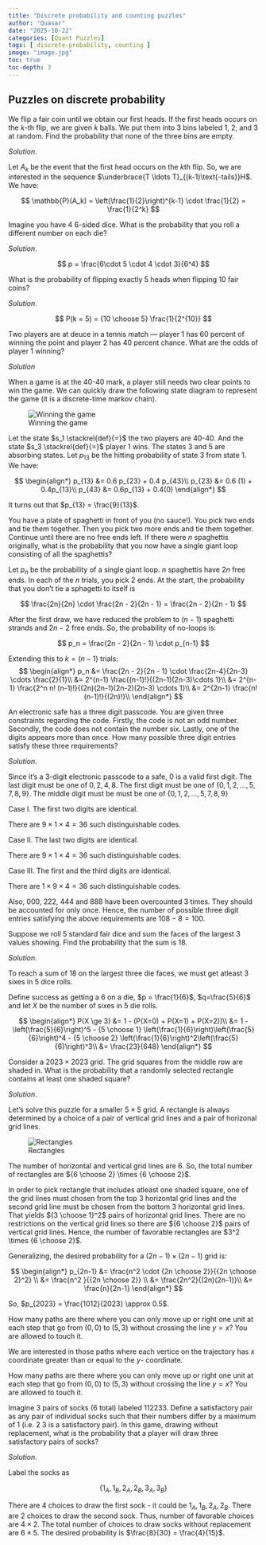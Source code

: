 ```yaml
---
title: "Discrete probability and counting puzzles"
author: "Quasar"
date: "2025-10-22"
categories: [Quant Puzzles]      
tags: [ discrete-probability, counting ]
image: "image.jpg"
toc: true
toc-depth: 3
---
```


## Puzzles on discrete probability

::: {#exm-puzzle-1}

We flip a fair coin until we obtain our first heads. If the first heads occurs on the $k$-th flip, we are given $k$ balls. We put them into 3 bins labeled 1, 2, and 3 at random. Find the probability that none of the three bins are empty.

:::

*Solution*.

Let $A_k$ be the event that the first head occurs on the $k$th flip. So, we are interested in the sequence $\underbrace{T \ldots T}_{(k-1)\text{-tails}}H$. We have:

$$
\mathbb{P}(A_k) = \left(\frac{1}{2}\right)^{k-1} \cdot \frac{1}{2} = \frac{1}{2^k}
$$



::: {#exm-puzzle-2}

Imagine you have $4$ $6$-sided dice. What is the probability that you roll a different number on each die?

:::

*Solution*.

$$
p = \frac{6\cdot 5 \cdot 4 \cdot 3}{6^4}
$$

::: {#exm-puzzle-3}

What is the probability of flipping exactly $5$ heads when flipping $10$ fair coins?

:::

*Solution*.

$$
P(k = 5) = {10 \choose 5} \frac{1}{2^{10}} 
$$


::: {#exm-puzzle-4}

Two players are at deuce in a tennis match — player $1$ has $60$ percent of winning the point and player $2$ has $40$ percent chance. What are the odds of player 1 winning?

:::

*Solution*

When a game is at the 40-40 mark, a player still needs two clear points to win the game. We can quickly draw the following state diagram to represent the game (it is a discrete-time markov chain).

![Winning the game](markov_chain_01.jpg){#fig:markov_chain_01 scale=50%}

Let the state $s_1 \stackrel{def}{=}$ the two players are 40-40. And the state $s_3 \stackrel{def}{=}$ player $1$ wins. The states $3$ and $5$ are absorbing states. Let $p_{13}$ be the hitting probability of state $3$ from state $1$. We have:

$$
\begin{align*}
p_{13} &= 0.6 p_{23} + 0.4 p_{43}\\
p_{23} &= 0.6 (1) + 0.4p_{13}\\
p_{43} &= 0.6p_{13} + 0.4(0)
\end{align*}
$$

It turns out that $p_{13} = \frac{9}{13}$.

::: {#exm-puzzle-5}

You have a plate of spaghetti in front of you (no sauce!). You pick two ends and tie them together. Then you pick two more ends and tie them together. Continue until there are no free ends left. If there were $n$ spaghettis originally, what is the probability that you now have a single giant loop consisting of all the spaghettis?

:::

Let $p_n$ be the probability of a single giant loop. $n$ spaghettis have $2n$ free ends. In each of the $n$ trials, you pick $2$ ends. At the start, the probability that you don't tie a sphagetti to itself is 

$$
\frac{2n}{2n} \cdot \frac{2n - 2}{2n - 1} = \frac{2n - 2}{2n - 1}
$$

After the first draw, we have reduced the problem to $(n-1)$ spaghetti strands and $2n-2$ free ends. So, the probability of no-loops is:

$$
p_n =  \frac{2n - 2}{2n - 1} \cdot p_{n-1}
$$

Extending this to $k=(n-1)$ trials:
$$
\begin{align*}
p_n &= \frac{2n - 2}{2n - 1} \cdot \frac{2n-4}{2n-3} \cdots \frac{2}{1}\\
&= 2^{n-1} \frac{(n-1)!}{(2n-1)(2n-3)\cdots 1}\\
&= 2^{n-1} \frac{2^n n! (n-1)!}{(2n)(2n-1)(2n-2)(2n-3) \cdots 1}\\
&= 2^{2n-1} \frac{n! (n-1)!}{(2n)!}\\
\end{align*}
$$

::: {#exm-puzzle-7}

An electronic safe has a three digit passcode. You are given three constraints regarding the code. Firstly, the code is not an odd number. Secondly, the code does not contain the number six. Lastly, one of the digits appears more than once. How many possible three digit entries satisfy these three requirements?

:::

*Solution*.

Since it's a $3$-digit electronic passcode to a safe, $0$ is a valid first digit. The last digit must be one of $0,2,4,8$. The first digit must be one of $\{0,1,2,\ldots,5,7,8,9\}$. The middle digit must be must be one of $\{0,1,2,\ldots,5,7,8,9\}$

Case I. The first two digits are identical. 

There are $9 \times 1 \times 4 = 36$ such distinguishable codes.

Case II. The last two digits are identical. 

There are $9 \times 1 \times 4 = 36$ such distinguishable codes.

Case III. The first and the third digits are identical.

There are $1 \times 9 \times 4 = 36$ such distinguishable codes.

Also, $000$, $222$, $444$ and $888$ have been overcounted $3$ times. They should be accounted for only once. Hence, the number of possible three digit entries satisfying the above requirements are $108 - 8 = 100$.

::: {#exm-puzzle-8}

Suppose we roll $5$ standard fair dice and sum the faces of the largest $3$ values showing. Find the probability that the sum is $18$.

:::

*Solution*.

To reach a sum of $18$ on the largest three die faces, we must get atleast $3$ sixes in $5$ dice rolls.

Define success as getting a $6$ on a die, $p = \frac{1}{6}$, $q=\frac{5}{6}$ and let $X$ be the number of sixes in $5$ die rolls.

$$
\begin{align*}
P(X \ge 3) &= 1 - (P(X=0) + P(X=1) + P(X=2))\\
&= 1 - \left(\frac{5}{6}\right)^5 - {5 \choose 1} \left(\frac{1}{6}\right)\left(\frac{5}{6}\right)^4 - {5 \choose 2} \left(\frac{1}{6}\right)^2\left(\frac{5}{6}\right)^3\\
&= \frac{23}{648}
\end{align*}
$$

::: {#exm-puzzle-9}

Consider a $2023 \times 2023$ grid. The grid squares from the middle row are shaded in. What is the probability that a randomly selected rectangle contains at least one shaded square?

:::

*Solution*.

Let's solve this puzzle for a smaller $5 \times 5$ grid. A rectangle is always determined by a choice of a pair of vertical grid lines and a pair of horizonal grid lines. 

![Rectangles](quant_puzzles_01.jpg){#fig:quant_puzzles_01 scale=25%}

The number of horizontal and vertical grid lines are $6$. So, the total number of rectangles are ${6 \choose 2} \times {6 \choose 2}$.

In order to pick rectangle that includes atleast one shaded square, one of the grid lines must chosen from the top $3$ horizontal grid lines and the second grid line must be chosen from the bottom $3$ horizontal grid lines. That yields ${3 \choose 1}^2$ pairs of horizontal grid lines. There are no restrictions on the vertical grid lines so there are ${6 \choose 2}$ pairs of vertical grid lines. Hence, the number of favorable rectangles are $3^2 \times {6 \choose 2}$. 

Generalizing, the desired probability for a $(2n-1) \times (2n-1)$ grid is:

$$
\begin{align*}
p_{2n-1} &= \frac{n^2 \cdot {2n \choose 2}}{{2n \choose 2}^2} \\
&= \frac{n^2 }{{2n \choose 2}} \\
&= \frac{2n^2}{(2n)(2n-1)}\\
&= \frac{n}{2n-1}
\end{align*}
$$

So, $p_{2023} = \frac{1012}{2023} \approx 0.5$.

::: {#exm-puzzle-10}

How many paths are there where you can only move up or right one unit at each step that go from $(0, 0)$ to $(5, 3)$ without crossing the line $y = x$? You are allowed to touch it.

:::

We are interested in those paths where each vertice on the trajectory has $x$ coordinate greater than or equal to the $y$- coordinate.

::: {#exm-puzzle-11}

How many paths are there where you can only move up or right one unit at each step that go from $(0, 0)$ to $(5, 3)$ without crossing the line $y = x$? You are allowed to touch it.

:::

::: {#exm-puzzle-12}

Imagine 3 pairs of socks (6 total) labeled $1 1 2 2 3 3$. Define a satisfactory pair as any pair of individual socks such that their numbers differ by a maximum of 1 (i.e. 2 3 is a satisfactory pair). In this game, drawing without replacement, what is the probability that a player will draw three satisfactory pairs of socks?

:::

*Solution*.

Label the socks as

$$
\{1_{A}, 1_{B}, 2_{A}, 2_{B}, 3_{A}, 3_B\}
$$

There are $4$ choices to draw the first sock - it could be $1_{A}, 1_{B}, 2_{A}, 2_{B}$. There are $2$ choices to draw the second sock. Thus, number of favorable choices are $4 \times 2$. The total number of choices to draw socks without replacement are $6 \times 5$. The desired probability is $\frac{8}{30} = \frac{4}{15}$.
